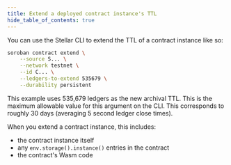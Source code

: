 ```yaml
---
title: Extend a deployed contract instance's TTL
hide_table_of_contents: true
---
```


You can use the Stellar CLI to extend the TTL of a contract instance like so:

```bash
soroban contract extend \
    --source S... \
    --network testnet \
    --id C... \
    --ledgers-to-extend 535679 \
    --durability persistent
```

This example uses 535,679 ledgers as the new archival TTL. This is the maximum allowable value for this argument on the CLI. This corresponds to roughly 30 days (averaging 5 second ledger close times).

When you extend a contract instance, this includes:

- the contract instance itself
- any `env.storage().instance()` entries in the contract
- the contract's Wasm code
